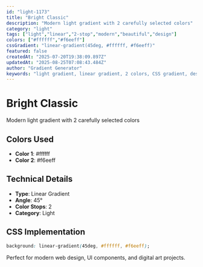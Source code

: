 ```yaml
---
id: "light-1173"
title: "Bright Classic"
description: "Modern light gradient with 2 carefully selected colors"
category: "light"
tags: ["light","linear","2-stop","modern","beautiful","design"]
colors: ["#ffffff","#f6eeff"]
cssGradient: "linear-gradient(45deg, #ffffff, #f6eeff)"
featured: false
createdAt: "2025-07-20T19:38:09.897Z"
updatedAt: "2025-08-25T07:08:43.484Z"
author: "Gradient Generator"
keywords: "light gradient, linear gradient, 2 colors, CSS gradient, design, #ffffff, #f6eeff"
---
```


# Bright Classic

Modern light gradient with 2 carefully selected colors

## Colors Used
- **Color 1**: #ffffff
- **Color 2**: #f6eeff

## Technical Details
- **Type**: Linear Gradient
- **Angle**: 45°
- **Color Stops**: 2
- **Category**: Light

## CSS Implementation
```css
background: linear-gradient(45deg, #ffffff, #f6eeff);
```

Perfect for modern web design, UI components, and digital art projects.
